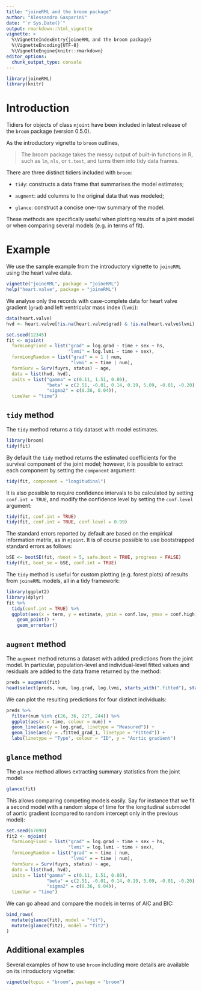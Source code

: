 ```yaml
---
title: "joineRML and the broom package"
author: "Alessandro Gasparini"
date: "`r Sys.Date()`"
output: rmarkdown::html_vignette
vignette: >
  %\VignetteIndexEntry{joineRML and the broom package}
  %\VignetteEncoding{UTF-8}
  %\VignetteEngine{knitr::rmarkdown}
editor_options: 
  chunk_output_type: console
---
```


```r
library(joineRML)
library(knitr)
```

# Introduction

Tidiers for objects of class `mjoint` have been included in latest release of the `broom` package (version 0.5.0). 

As the introductory vignette to `broom` outlines, 

> The broom package takes the messy output of built-in functions in R, such as `lm`, `nls`, or `t.test`, and turns them into tidy data frames.

There are three distinct tidiers included with `broom`:

* `tidy`: constructs a data frame that summarises the model estimates;

* `augment`: add columns to the original data that was modeled;

* `glance`: construct a concise one-row summary of the model. 

These methods are specifically useful when plotting results of a joint model or when comparing several models (e.g. in terms of fit).

# Example

We use the sample example from the introductory vignette to `joineRML` using the heart valve data.

```r
vignette("joineRML", package = "joineRML")
help("heart.valve", package = "joineRML")
```

We analyse only the records with case-complete data for heart valve gradient (`grad`) and left ventricular mass index (`lvmi`):

```r
data(heart.valve)
hvd <- heart.valve[!is.na(heart.valve$grad) & !is.na(heart.valve$lvmi), ]
```

```r
set.seed(12345)
fit <- mjoint(
  formLongFixed = list("grad" = log.grad ~ time + sex + hs, 
                       "lvmi" = log.lvmi ~ time + sex),
  formLongRandom = list("grad" = ~ 1 | num,
                        "lvmi" = ~ time | num),
  formSurv = Surv(fuyrs, status) ~ age,
  data = list(hvd, hvd),
  inits = list("gamma" = c(0.11, 1.51, 0.80),
               "beta" = c(2.51, -0.01, 0.14, 0.19, 5.09, -0.01, -0.20),
               "sigma2" = c(0.36, 0.04)),
  timeVar = "time")
```

## `tidy` method

The `tidy` method returns a tidy dataset with model estimates. 

```r
library(broom)
tidy(fit)
```

By default the `tidy` method returns the estimated coefficients for the survival component of the joint model; however, it is possible to extract each component by setting the `component` argument:

```r
tidy(fit, component = "longitudinal")
```

It is also possible to require confidence intervals to be calculated by setting `conf.int = TRUE`, and modify the confidence level by setting the `conf.level` argument:

```r
tidy(fit, conf.int = TRUE)
tidy(fit, conf.int = TRUE, conf.level = 0.99)
```

The standard errors reported by default are based on the empirical information matrix, as in `mjoint`. It is of course possible to use bootstrapped standard errors as follows:

```r
bSE <- bootSE(fit, nboot = 5, safe.boot = TRUE, progress = FALSE)
tidy(fit, boot_se = bSE, conf.int = TRUE)
```

The `tidy` method is useful for custom plotting (e.g. forest plots) of results from `joineRML` models, all in a tidy framework:

```r
library(ggplot2)
library(dplyr)
fit %>% 
  tidy(conf.int = TRUE) %>% 
  ggplot(aes(x = term, y = estimate, ymin = conf.low, ymax = conf.high)) +
    geom_point() +
    geom_errorbar()
```

## `augment` method

The `augment` method returns a dataset with added predictions from the joint model. In particular, population-level and individual-level fitted values and residuals are added to the data frame returned by the method:

```r
preds = augment(fit)
head(select(preds, num, log.grad, log.lvmi, starts_with(".fitted"), starts_with(".resid")))
```

We can plot the resulting predictions for four distinct individuals:

```r
preds %>% 
  filter(num %in% c(26, 36, 227, 244)) %>% 
  ggplot(aes(x = time, colour = num)) +
  geom_line(aes(y = log.grad, linetype = "Measured")) +
  geom_line(aes(y = .fitted_grad_1, linetype = "Fitted")) +
  labs(linetype = "Type", colour = "ID", y = "Aortic gradient")
```

## `glance` method

The `glance` method allows extracting summary statistics from the joint model:

```r
glance(fit)
```

This allows comparing competing models easily. Say for instance that we fit a second model with a random slope of time for the longitudinal submodel of aortic gradient (compared to random intercept only in the previous model):

```r
set.seed(67890)
fit2 <- mjoint(
  formLongFixed = list("grad" = log.grad ~ time + sex + hs, 
                       "lvmi" = log.lvmi ~ time + sex),
  formLongRandom = list("grad" = ~ time | num,
                        "lvmi" = ~ time | num),
  formSurv = Surv(fuyrs, status) ~ age,
  data = list(hvd, hvd),
  inits = list("gamma" = c(0.11, 1.51, 0.80),
               "beta" = c(2.51, -0.01, 0.14, 0.19, 5.09, -0.01, -0.20),
               "sigma2" = c(0.36, 0.04)),
  timeVar = "time")
```

We can go ahead and compare the models in terms of AIC and BIC:

```r
bind_rows(
  mutate(glance(fit), model = "fit"),
  mutate(glance(fit2), model = "fit2")
)
```

## Additional examples

Several examples of how to use `broom` including more details are available on its introductory vignette:

```r
vignette(topic = "broom", package = "broom")
```
